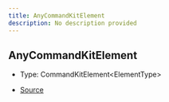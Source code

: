 ```yaml
---
title: AnyCommandKitElement
description: No description provided
---
```


## AnyCommandKitElement

- Type: CommandKitElement\<ElementType>

- [Source](https://github.com/underctrl-io/commandkit/blob/141d1404ab18a8e659209a0fab65466bf3b6dd85/packages/commandkit/src/components/common/element.ts#L25)